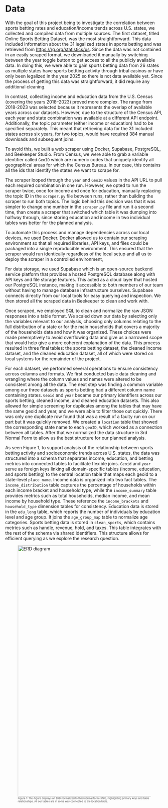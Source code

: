 # Data
With the goal of this project being to investigate the correlation between sports betting rates and education/income trends across U.S. states, we collected and compiled data from multiple sources. The first dataset, titled Online Sports Betting Dataset, was the most straightforward. This data included information about the 31 legalized states in sports betting and was retrieved from <https://rg.org/statistics/us>. Since the data was not contained in an easily scraped format, we downloaded it manually by switching between the year toggle button to get access to all the publicly available data. In doing this, we were able to gain sports betting data from 26 states as multiple states have sports bettting activity through tribal casinos or have only been legalized in the year 2025 so there is not data available yet. Since the process of getting this data was straightforward, it did require any additional cleaning.

In contrast, collecting income and education data from the U.S. Census (covering the years 2018–2023) proved more complex. The range from 2018-2023 was selected because it represents the overlap of available years across our datasets. However, due to the structure of the Census API, each year and state combination was available at a different API endpoint. Additionally, the topic parameter (either income or education) had to be specified separately. This meant that retrieving data for the 31 included states across six years, for two topics, would have required 384 manual downloads and subsequent joins. 

To avoid this, we built a web scraper using Docker, Supabase, PostgreSQL, and Beekeeper Studio. From Census, we were able to grab a variable identifier called `GeoID` which are numeric codes that uniquely identify all geographical areas for which the Census Bureau. In our case, this contains all the ids that identify the states we want to scrape for.

The scraper looped through the `year` and `GeoID` values in the API URL to pull each required combination in one run. However, we opted to run the scraper twice, once for income and once for education, manually replacing the topic ID in the `scraper.py` file between runs, rather than building the scraper to run both topics. The logic behind this decision was that it was simpler to change one number in the `scraper.py` file and run it a second time, than create a scraper that switched which table it was dumping into halfway through, since storing education and income in two individual tables was better for the planned analysis. 

To automate this process and manage dependencies across our local devices, we used Docker. Docker allowed us to contain our scraping environment so that all required libraries, API keys, and files could be packaged into a single reproducible environment. This ensured that the scraper would run identically regardless of the local setup and all us to deploy the scraper in a controlled environment,

For data storage, we used Supabase which is an open-source backend service platform that provides a hosted PostgreSQL database along with API keys and file storage features. This acted as a cloud layer that hosted our PostgreSQL instance, making it accessible to both members of our team without having to manage database infrastructure ourselves. Supabase connects directly from our local tools for easy querying and inspection. We then stored all the scraped data in Beekeeper to clean and work with.

Once scraped, we employed SQL to clean and normalize the raw JSON responses into a table format. We scaled down our data by selecting only the variables relevant to our analysis, choosing only columns relating to the full distribution of a state or for the main households that covers a majority of the households data and how it was organized. These choices were made preemptively to avoid overflowing data and give us a narrowed scope that would help give a more coherent explanation of the data. This process resulted in three final tables: the sports betting dataset, the cleaned income dataset, and the cleaned education dataset, all of which were stored on local systems for the remainder of the project. 

For each dataset, we performed several operations to ensure consistency across columns and formats. We first conducted basic data cleaning and wrangling where the column values and names were altered to be consistent among all the data. The next step was finding a common variable among our three datasets as sports betting had a different column name containing states. `Geoid` and `year` became our primary identifiers across our sports betting, cleaned income, and cleaned education datasets. This also allowed for simple screening for duplicates among the tables that may have the same geoid and year, and we were able to filter those out quickly. There was only one duplicate row found that was a result of a faulty run on our part but it was quickly removed. We created a `location` table that showed the corresponding state name to each `geoID`, which worked as a connection between all tables. After that we normalized the data structure in 3rd Normal Form to allow us the best structure for our planned analysis.

As seen Figure 1, to support analysis of the relationship between sports betting activity and socioeconomic trends across U.S. states, the data was structured into a schema that separates income, education, and betting metrics into connected tables to facilitate flexible joins. `Geoid` and `year` serve as foreign keys linking all domain-specific tables (income, education, and sports betting) to the central location table that maps each geoid to a state-level `place_name`. Income data is organized into two fact tables. The `income_distribution` table captures the percentage of households within each income bracket and household type, while the `income_summary` table provides metrics such as total households, median income, and mean income by household type. These reference the `income_brackets` and `household_type` dimension tables for consistency. Education data is stored in the `edu_long` table, which reports the number of individuals by education level and age group. It joins the `age_group_map` table to normalize age categories. Sports betting data is stored in `clean_sports`, which contains metrics such as handle, revenue, hold, and taxes. This table integrates with the rest of the schema via shared identifiers. This structure allows for efficient querying as we explore the research question.

<figure id="fig-erd">
  <img src="figures/figure1a.png" alt="ERD diagram" width="800">
  <figcaption style="font-size: 8px; color: #555;">
    Figure 1: This figure displays an ERD normalized to third normal form (3NF), highlighting primary keys and table relationships. All our tables are in some way connected to the location table.
  </figcaption>
</figure>
